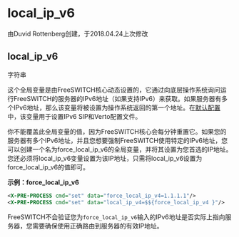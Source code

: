 # local_ip_v6

由Duvid Rottenberg创建，于2018.04.24上次修改

## local_ip_v6

字符串

这个全局变量是由FreeSWITCH核心动态设置的，它通过向底层操作系统询问运行FreeSWITCH的服务器的IPv6地址（如果支持IPv6）来获取。如果服务器有多个IPv6地址，那么该变量将被设置为操作系统返回的第一个地址。在[默认配置](../FreeSWITCH-Explained/Configuration/Default-Configuration_6587388.mdx#mod_vp8)中，该变量用于设置IPv6 SIP和Verto配置文件。

你不能覆盖此全局变量的值，因为FreeSWITCH核心会每分钟重置它。如果您的服务器有多个IPv6地址，并且您想要强制FreeSWITCH使用特定的IPv6地址，您可以创建一个名为force\_local\_ip\_v6的全局变量，并将其设置为您首选的IP地址。您还必须将local\_ip\_v6变量设置为该IP地址，只需将local\_ip\_v6设置为force\_local\_ip\_v6的值即可。

**示例：force\_local\_ip\_v6**

```xml
<X-PRE-PROCESS cmd="set" data="force_local_ip_v4=1.1.1.1"/>
<X-PRE-PROCESS cmd="set" data="local_ip_v4=$${force_local_ip_v4 }"/>
```

FreeSWITCH不会验证您为`force_local_ip_v6`输入的IPv6地址是否实际上指向服务器，您需要确保使用正确路由到服务器的有效IP地址。